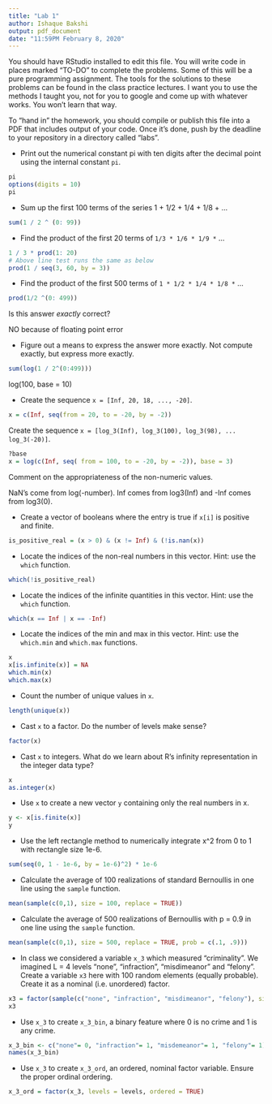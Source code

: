 ---
title: "Lab 1"
author: Ishaque Bakshi
output: pdf_document
date: "11:59PM February 8, 2020"
---
  
  You should have RStudio installed to edit this file. You will write code in places marked "TO-DO" to complete the problems. Some of this will be a pure programming assignment. The tools for the solutions to these problems can be found in the class practice lectures. I want you to use the methods I taught you, not for you to google and come up with whatever works. You won't learn that way.

To "hand in" the homework, you should compile or publish this file into a PDF that includes output of your code. Once it's done, push by the deadline to your repository in a directory called "labs".

* Print out the numerical constant pi with ten digits after the decimal point using the internal constant `pi`.

```{r}
pi
options(digits = 10) 
pi
```

* Sum up the first 100 terms of the series 1 + 1/2 + 1/4 + 1/8 + ...

```{r}
sum(1 / 2 ^ (0: 99))
```

* Find the product of the first 20 terms of `1/3 * 1/6 * 1/9 *` ...

```{r}
1 / 3 * prod(1: 20)
# Above line test runs the same as below
prod(1 / seq(3, 60, by = 3))
```

* Find the product of the first 500 terms of `1 * 1/2 * 1/4 * 1/8 *` ...

```{r}
prod(1/2 ^(0: 499))

```

Is this answer *exactly* correct? 
  
  NO because of floating point error

* Figure out a means to express the answer more exactly. Not compute exactly, but express more exactly.

```{r}
sum(log(1 / 2^(0:499)))
```
log(100, base = 10)

* Create the sequence `x = [Inf, 20, 18, ..., -20]`.

```{r}

x = c(Inf, seq(from = 20, to = -20, by = -2))

```

Create the sequence `x = [log_3(Inf), log_3(100), log_3(98), ... log_3(-20)]`.

```{r}
?base
x = log(c(Inf, seq( from = 100, to = -20, by = -2)), base = 3)
```

Comment on the appropriateness of the non-numeric values.

NaN's come from log(-number). Inf comes from log3(Inf) and -Inf comes from log3(0).


* Create a vector of booleans where the entry is true if `x[i]` is positive and finite.

```{r}
is_positive_real = (x > 0) & (x != Inf) & (!is.nan(x))
```

* Locate the indices of the non-real numbers in this vector. Hint: use the `which` function.

```{r}
which(!is_positive_real)
```

* Locate the indices of the infinite quantities in this vector. Hint: use the `which` function.

```{r}
which(x == Inf | x == -Inf)
```

* Locate the indices of the min and max in this vector. Hint: use the `which.min` and `which.max` functions.

```{r}
x
x[is.infinite(x)] = NA
which.min(x)
which.max(x)
```

* Count the number of unique values in `x`.

```{r}
length(unique(x))
```

* Cast `x` to a factor. Do the number of levels make sense?

```{r}
factor(x)
```

* Cast `x` to integers. What do we learn about R's infinity representation in the integer data type?
  
```{r}
x
as.integer(x)
```

* Use `x` to create a new vector `y` containing only the real numbers in x.

```{r}
y <- x[is.finite(x)]
y
```

* Use the left rectangle method to numerically integrate x^2 from 0 to 1 with rectangle size 1e-6.

```{r}
sum(seq(0, 1 - 1e-6, by = 1e-6)^2) * 1e-6
```


* Calculate the average of 100 realizations of standard Bernoullis in one line using the `sample` function.

```{r}
mean(sample(c(0,1), size = 100, replace = TRUE))
```


* Calculate the average of 500 realizations of Bernoullis with p = 0.9 in one line using the `sample` function.

```{r}
mean(sample(c(0,1), size = 500, replace = TRUE, prob = c(.1, .9)))
```


* In class we considered a variable `x_3` which measured "criminality". We imagined L = 4 levels "none", "infraction", "misdimeanor" and "felony". Create a variable `x3` here with 100 random elements (equally probable). Create it as a nominal (i.e. unordered) factor.

```{r}
x3 = factor(sample(c("none", "infraction", "misdimeanor", "felony"), size = 100, replace = TRUE))
x3
```

* Use `x_3` to create `x_3_bin`, a binary feature where 0 is no crime and 1 is any crime.

```{r}
x_3_bin <- c("none"= 0, "infraction"= 1, "misdemeanor"= 1, "felony"= 1)
names(x_3_bin)
```

* Use `x_3` to create `x_3_ord`, an ordered, nominal factor variable. Ensure the proper ordinal ordering.

```{r}
x_3_ord = factor(x_3, levels = levels, ordered = TRUE)
```